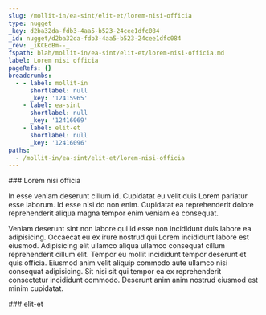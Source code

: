 ```yaml
---
slug: /mollit-in/ea-sint/elit-et/lorem-nisi-officia
type: nugget
_key: d2ba32da-fdb3-4aa5-b523-24cee1dfc084
_id: nugget/d2ba32da-fdb3-4aa5-b523-24cee1dfc084
_rev: _iKCEoBm--_
fspath: blah/mollit-in/ea-sint/elit-et/lorem-nisi-officia.md
label: Lorem nisi officia
pageRefs: {}
breadcrumbs:
  - - label: mollit-in
      shortlabel: null
      _key: '12415965'
    - label: ea-sint
      shortlabel: null
      _key: '12416069'
    - label: elit-et
      shortlabel: null
      _key: '12416096'
paths:
  - /mollit-in/ea-sint/elit-et/lorem-nisi-officia
---
```


<NuggetArea>
<Nugget slug="/mollit-in/ea-sint/elit-et/lorem-nisi-officia" type="nugget" _key="d2ba32da-fdb3-4aa5-b523-24cee1dfc084" _id="nugget/d2ba32da-fdb3-4aa5-b523-24cee1dfc084" _rev="_iKCEoBm--_" fspath="blah/mollit-in/ea-sint/elit-et/lorem-nisi-officia.md" label="Lorem nisi officia" paths="/mollit-in/ea-sint/elit-et/lorem-nisi-officia">
<NuggetBody>
### Lorem nisi officia

In esse veniam deserunt cillum id. Cupidatat eu velit duis Lorem pariatur esse laborum. Id esse nisi do non enim. Cupidatat ea reprehenderit dolore reprehenderit aliqua magna tempor enim veniam ea consequat.

Veniam deserunt sint non labore qui id esse non incididunt duis labore ea adipisicing. Occaecat eu ex irure nostrud qui Lorem incididunt labore est eiusmod. Adipisicing elit ullamco aliqua ullamco consequat cillum reprehenderit cillum elit. Tempor eu mollit incididunt tempor deserunt et quis officia. Eiusmod anim velit aliquip commodo aute ullamco nisi consequat adipisicing. Sit nisi sit qui tempor ea ex reprehenderit consectetur incididunt commodo. Deserunt anim anim nostrud eiusmod est minim cupidatat.

</NuggetBody>
<Breadcrumbs>
<Crumbs>
<Crumb _key="12415965" label="mollit-in" /><Crumb _key="12416069" label="ea-sint" /><Crumb _key="12416096" label="elit-et" />
</Crumbs>
</Breadcrumbs>
</Nugget>

<NuggetsInbound>
</NuggetsInbound>
<NuggetsOutbound>
</NuggetsOutbound>
</NuggetArea>
<PassagesInbound>
<Passage direction="inbound" type="passage" _key="12416096" _id="passage/12416096" _rev="_iKCEoBi--_" label="elit-et" passage="elit-et" fspath="blah/mollit-in/ea-sint/elit-et" paths="/mollit-in/ea-sint/elit-et" slug="/mollit-in/ea-sint/elit-et">
<NuggetBody>
### elit-et

</NuggetBody>
<Breadcrumbs>
<Crumbs>
<Crumb _key="12415965" label="mollit-in" /><Crumb _key="12416069" label="ea-sint" />
</Crumbs>
</Breadcrumbs>
</Passage>

</PassagesInbound>
<PassagesOutbound>
</PassagesOutbound>